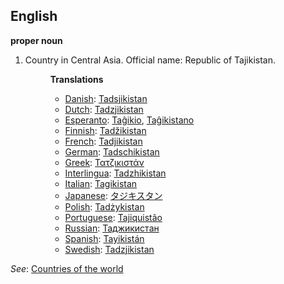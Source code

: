 ==English==

'''proper noun'''

# Country in Central Asia. Official name: Republic of Tajikistan.
#:'''Translations'''
#:*[[Danish]]: [[Tadsjikistan]]
#:*[[Dutch]]: [[Tadzjikistan]]
#:*[[Esperanto]]: [[Taĝikio]], [[Taĝikistano]]
#:*[[Finnish]]: [[Tadžikistan]]
#:*[[French]]: [[Tadjikistan]]
#:*[[German]]: [[Tadschikistan]]
#:*[[Greek]]: [[Τατζικιστάν]]
#:*[[Interlingua]]: [[Tadzhikistan]]
#:*[[Italian]]: [[Tagikistan]]
#:*[[Japanese]]: [[タジキスタン]]
#:*[[Polish]]: [[Tadżykistan]]
#:*[[Portuguese]]: [[Tajiquistão]]
#:*[[Russian]]: [[Таджикистан]]
#:*[[Spanish]]: [[Tayikistán]]
#:*[[Swedish]]: [[Tadzjikistan]]

''See'': [[Countries of the world]]